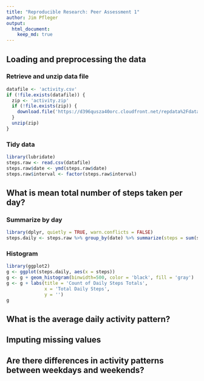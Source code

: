 ```yaml
---
title: "Reproducible Research: Peer Assessment 1"
author: Jim Pfleger
output: 
  html_document:
    keep_md: true
---
```



## Loading and preprocessing the data

### Retrieve and unzip data file

```r
datafile <- 'activity.csv'
if (!file.exists(datafile)) {
  zip <- 'activity.zip'
  if (!file.exists(zip)) {
    download.file('https://d396qusza40orc.cloudfront.net/repdata%2Fdata%2Factivity.zip', zip, method = 'libcurl')
  }
  unzip(zip)
}
```

### Tidy data

```r
library(lubridate)
steps.raw <- read.csv(datafile)
steps.raw$date <- ymd(steps.raw$date)
steps.raw$interval <- factor(steps.raw$interval)
```


## What is mean total number of steps taken per day?

### Summarize by day

```r
library(dplyr, quietly = TRUE, warn.conflicts = FALSE)
steps.daily <- steps.raw %>% group_by(date) %>% summarize(steps = sum(steps), na.rm = TRUE)
```

### Histogram

```r
library(ggplot2)
g <- ggplot(steps.daily, aes(x = steps))
g <- g + geom_histogram(binwidth=500, color = 'black', fill = 'gray')
g <- g + labs(title = 'Count of Daily Steps Totals',
              x = 'Total Daily Steps',
              y = '')
g
```

## What is the average daily activity pattern?



## Imputing missing values



## Are there differences in activity patterns between weekdays and weekends?

